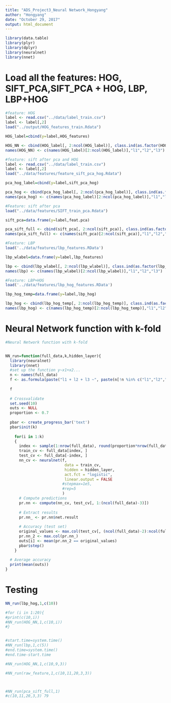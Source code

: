 ---
title: "ADS_Project3_Neural Network_Hongyang"
author: "Hongyang"
date: "October 29, 2017"
output: html_document
---



```{r cars}
library(data.table)
library(plyr) 
library(dplyr)
library(neuralnet)
library(nnet)
```

# Load all the features: HOG, SIFT_PCA,SIFT_PCA + HOG, LBP, LBP+HOG

```{r}
#feature: HOG
label <- read.csv("../data/label_train.csv")
label <- label[,2]
load("../output/HOG_features_train.Rdata")

HOG_label=cbind(y=label,HOG_features)

HOG_NN <- cbind(HOG_label[, 2:ncol(HOG_label)], class.ind(as.factor(HOG_label$y)))
names(HOG_NN) <- c(names(HOG_label)[2:ncol(HOG_label)],"l1","l2","l3")
```

```{r}
#feature: sift after pca and HOG
label <- read.csv("../data/label_train.csv")
label <- label[,2]
load("../data/features/feature_sift_pca_hog.Rdata")

pca_hog_label=cbind(y=label,sift_pca_hog)

pca_hog <- cbind(pca_hog_label[, 2:ncol(pca_hog_label)], class.ind(as.factor(pca_hog_label$y)))
names(pca_hog) <- c(names(pca_hog_label)[2:ncol(pca_hog_label)],"l1","l2","l3")

```

```{r}
#Feature: sift after pca
load("../data/features/SIFT_train_pca.Rdata")

sift_pca=data.frame(y=label,feat.pca)

pca_sift_full <- cbind(sift_pca[, 2:ncol(sift_pca)], class.ind(as.factor(sift_pca$y)))
names(pca_sift_full) <- c(names(sift_pca)[2:ncol(sift_pca)],"l1","l2","l3")

```

```{r}
#Feature: LBP
load('../data/features/lbp_features.RData')

lbp_wlabel=data.frame(y=label,lbp_features)

lbp <- cbind(lbp_wlabel[, 2:ncol(lbp_wlabel)], class.ind(as.factor(lbp_wlabel$y)))
names(lbp) <- c(names(lbp_wlabel)[2:ncol(lbp_wlabel)],"l1","l2","l3")

```

```{r}
#Feature: LBP+HOG
load('../data/features/lbp_hog_features.RData')

lbp_hog_temp=data.frame(y=label,lbp_hog)

lbp_hog <- cbind(lbp_hog_temp[, 2:ncol(lbp_hog_temp)], class.ind(as.factor(lbp_hog_temp$y)))
names(lbp_hog) <- c(names(lbp_hog_temp)[2:ncol(lbp_hog_temp)],"l1","l2","l3")

```

# Neural Network function with k-fold

```{r}
#Neural Network function with k-fold


NN_run=function(full_data,k,hidden_layer){
  library(neuralnet)
  library(nnet)
  #set up the function y~x1+x2...
  n <- names(full_data)
  f <- as.formula(paste("l1 + l2 + l3 ~", paste(n[!n %in% c("l1","l2","l3")], collapse = " + ")))
  
  f
  
  # Crossvalidate
  set.seed(10)
  outs <- NULL
  proportion <- 0.7
  
  pbar <- create_progress_bar('text')
  pbar$init(k)
  
    for(i in 1:k)
    {
      index <- sample(1:nrow(full_data), round(proportion*nrow(full_data)))
      train_cv <- full_data[index, ]
      test_cv <- full_data[-index, ]
      nn_cv <- neuralnet(f,
                          data = train_cv,
                          hidden = hidden_layer,
                          act.fct = "logistic",
                          linear.output = FALSE
                         #stepmax=1e5,
                         #rep=5
                         )
      # Compute predictions
      pr.nn <- compute(nn_cv, test_cv[, 1:(ncol(full_data)-3)])
      
      # Extract results
      pr.nn_ <- pr.nn$net.result
      
      # Accuracy (test set)
      original_values <- max.col(test_cv[, (ncol(full_data)-2):ncol(full_data)])
      pr.nn_2 <- max.col(pr.nn_)
      outs[i] <- mean(pr.nn_2 == original_values)
      pbar$step()
    }
  
  # Average accuracy
  print(mean(outs))
}


```


# Testing
```{r}


NN_run(lbp_hog,1,c(10))

#for (i in 1:20){
#print(c(10,i))
#NN_run(HOG_NN,1,c(10,i))
#}


#start.time=system.time()
#NN_run(lbp,1,c(5))
#end.time=system.time()
#end.time-start.time

#NN_run(HOG_NN,1,c(10,9,3))

#NN_run(raw_feature,1,c(10,11,20,3,3))



#NN_run(pca_sift_full,1)
#c(10,11,20,3,3) 79


```